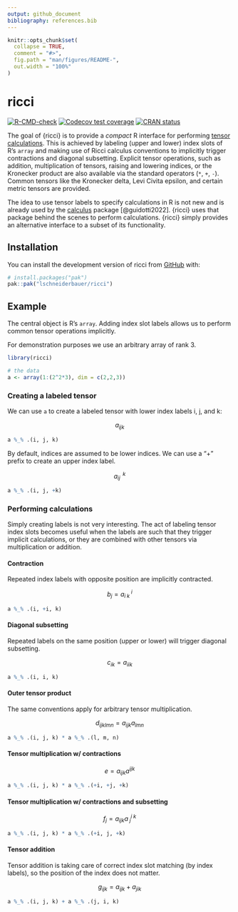 ```yaml
---
output: github_document
bibliography: references.bib
---
```


<!-- README.md is generated from README.Rmd. Please edit that file -->

```r
knitr::opts_chunk$set(
  collapse = TRUE,
  comment = "#>",
  fig.path = "man/figures/README-",
  out.width = "100%"
)
```

# ricci

<!-- badges: start -->

[![R-CMD-check](https://github.com/lschneiderbauer/ricci/actions/workflows/R-CMD-check.yaml/badge.svg)](https://github.com/lschneiderbauer/ricci/actions/workflows/R-CMD-check.yaml) [![Codecov test coverage](https://codecov.io/gh/lschneiderbauer/ricci/graph/badge.svg)](https://app.codecov.io/gh/lschneiderbauer/ricci)
[![CRAN status](https://www.r-pkg.org/badges/version/ricci)](https://CRAN.R-project.org/package=ricci)
<!-- badges: end -->

The goal of {ricci} is to provide a *compact* R interface for performing [tensor calculations](https://en.wikipedia.org/wiki/Ricci_calculus). This is achieved by labeling (upper and lower) index slots of R's `array` and making use of Ricci calculus conventions to implicitly trigger contractions and diagonal subsetting. Explicit tensor operations, such as addition, multiplication of tensors, raising and lowering indices, or the Kronecker product are also available via the standard operators (`*`, `+`, `-`). Common tensors like the Kronecker delta, Levi Civita epsilon, and certain metric tensors are provided.

The idea to use tensor labels to specify calculations in R is not new and is already used by the [calculus](https://calculus.eguidotti.com/) package [@guidotti2022]. {ricci} uses that package behind the scenes to perform calculations. {ricci} simply provides an alternative interface to a subset of its functionality.

## Installation

You can install the development version of ricci from [GitHub](https://github.com/) with:

``` r
# install.packages("pak")
pak::pak("lschneiderbauer/ricci")
```

## Example

The central object is R's `array`. Adding index slot labels allows us to perform common tensor operations implicitly.

For demonstration purposes we use an arbitrary array of rank 3.

```r
library(ricci)

# the data
a <- array(1:(2^2*3), dim = c(2,2,3))
```

### Creating a labeled tensor

We can use `a` to create a labeled tensor with lower index labels i, j, and k:

$$
a_{ijk}
$$

```r
a %_% .(i, j, k)
```

By default, indices are assumed to be lower indices. We can use a "+" prefix to create an upper index label.

$$
a_{ij}^{\;\;k}
$$

```r
a %_% .(i, j, +k)
```

### Performing calculations

Simply creating labels is not very interesting. The act of labeling tensor index slots becomes useful when the labels are such that they trigger implicit calculations, or they are combined with other tensors via multiplication or addition.

#### Contraction

Repeated index labels with opposite position are implicitly contracted.

$$
b_j=a_{i\;k}^{\;i}
$$

```r
a %_% .(i, +i, k)
```

#### Diagonal subsetting

Repeated labels on the same position (upper or lower) will trigger diagonal subsetting.

$$
c_{ik}=a_{iik}
$$

```r
a %_% .(i, i, k)
```

#### Outer tensor product

The same conventions apply for arbitrary tensor multiplication.

$$
d_{ijklmn}=a_{ijk}a_{lmn}
$$

```r
a %_% .(i, j, k) * a %_% .(l, m, n)
```

#### Tensor multiplication w/ contractions

$$
e=a_{ijk}a^{ijk}
$$

```r
a %_% .(i, j, k) * a %_% .(+i, +j, +k)
```

#### Tensor multiplication w/ contractions and subsetting

$$
f_j=a_{ijk}a^{i\;k}_{\;j}
$$

```r
a %_% .(i, j, k) * a %_% .(+i, j, +k)
```

#### Tensor addition

Tensor addition is taking care of correct index slot matching (by index labels), so the position of the index does not matter.

$$
g_{ijk} = a_{ijk} + a_{jik}
$$

```r
a %_% .(i, j, k) + a %_% .(j, i, k)
```
